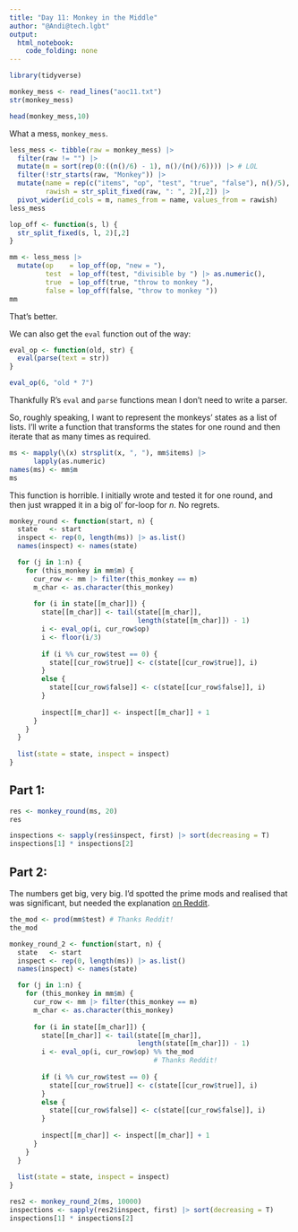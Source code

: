```yaml
---
title: "Day 11: Monkey in the Middle"
author: "@Andi@tech.lgbt"
output: 
  html_notebook: 
    code_folding: none
---
```


```r
library(tidyverse)
```

```r
monkey_mess <- read_lines("aoc11.txt")
str(monkey_mess)
```

```r
head(monkey_mess,10)
```

What a mess, `monkey_mess`.

```r
less_mess <- tibble(raw = monkey_mess) |>
  filter(raw != "") |>
  mutate(m = sort(rep(0:((n()/6) - 1), n()/(n()/6)))) |> # LOL
  filter(!str_starts(raw, "Monkey")) |>
  mutate(name = rep(c("items", "op", "test", "true", "false"), n()/5),
         rawish = str_split_fixed(raw, ": ", 2)[,2]) |>
  pivot_wider(id_cols = m, names_from = name, values_from = rawish)
less_mess
```

```r
lop_off <- function(s, l) {
  str_split_fixed(s, l, 2)[,2]
}
```

```r
mm <- less_mess |>
  mutate(op    = lop_off(op, "new = "),
         test  = lop_off(test, "divisible by ") |> as.numeric(),
         true  = lop_off(true, "throw to monkey "),
         false = lop_off(false, "throw to monkey "))
mm
```

That's better.

We can also get the `eval` function out of the way:

```r
eval_op <- function(old, str) {
  eval(parse(text = str))
}

eval_op(6, "old * 7")
```
Thankfully R's `eval` and `parse` functions mean I don't need to write a parser.

So, roughly speaking, I want to represent the monkeys' states as a list of lists. I'll write a function that transforms the states for one round and then iterate that as many times as required.


```r
ms <- mapply(\(x) strsplit(x, ", "), mm$items) |>
      lapply(as.numeric)
names(ms) <- mm$m
ms
```


This function is horrible. I initially wrote and tested it for one round, and then just wrapped it in a big ol' for-loop for *n*. No regrets.

```r
monkey_round <- function(start, n) {
  state   <- start
  inspect <- rep(0, length(ms)) |> as.list()
  names(inspect) <- names(state)

  for (j in 1:n) {
    for (this_monkey in mm$m) {
      cur_row <- mm |> filter(this_monkey == m)
      m_char <- as.character(this_monkey)
      
      for (i in state[[m_char]]) {
        state[[m_char]] <- tail(state[[m_char]],
                                length(state[[m_char]]) - 1)
        i <- eval_op(i, cur_row$op)
        i <- floor(i/3)
        
        if (i %% cur_row$test == 0) {
          state[[cur_row$true]] <- c(state[[cur_row$true]], i)
        }
        else {
          state[[cur_row$false]] <- c(state[[cur_row$false]], i)
        }
        
        inspect[[m_char]] <- inspect[[m_char]] + 1
      }
    }
  }
  
  list(state = state, inspect = inspect)
}
```



## Part 1:

```r
res <- monkey_round(ms, 20)
res
```


```r
inspections <- sapply(res$inspect, first) |> sort(decreasing = T)
inspections[1] * inspections[2]
```



## Part 2:

The numbers get big, very big. I'd spotted the prime mods and realised that was significant, but needed the explanation [on Reddit](https://www.reddit.com/r/adventofcode/comments/zihouc/comment/izrimjo/?utm_source=share&utm_medium=web2x&context=3).



```r
the_mod <- prod(mm$test) # Thanks Reddit!
the_mod
```


```r
monkey_round_2 <- function(start, n) {
  state   <- start
  inspect <- rep(0, length(ms)) |> as.list()
  names(inspect) <- names(state)

  for (j in 1:n) {
    for (this_monkey in mm$m) {
      cur_row <- mm |> filter(this_monkey == m)
      m_char <- as.character(this_monkey)
      
      for (i in state[[m_char]]) {
        state[[m_char]] <- tail(state[[m_char]],
                                length(state[[m_char]]) - 1)
        i <- eval_op(i, cur_row$op) %% the_mod
                                    # Thanks Reddit!
        
        if (i %% cur_row$test == 0) {
          state[[cur_row$true]] <- c(state[[cur_row$true]], i)
        }
        else {
          state[[cur_row$false]] <- c(state[[cur_row$false]], i)
        }
        
        inspect[[m_char]] <- inspect[[m_char]] + 1
      }
    }
  }
  
  list(state = state, inspect = inspect)
}
```



```r
res2 <- monkey_round_2(ms, 10000)
inspections <- sapply(res2$inspect, first) |> sort(decreasing = T)
inspections[1] * inspections[2]
```



